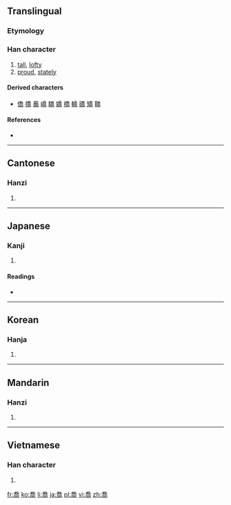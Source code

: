 {{also|乔}}
==Translingual==
{{Hani-forms|[[乔]]|喬}}

===Etymology===
{{Han compound|夭|高}}

===Han character===
{{Han char|rn=30|rad=口|as=09|sn=12|four=2022<sub>7</sub>|canj=竹大口月口 (HKRBR)|ids=⿱⿵[[夭]][[口]][[冋]]}}

# [[tall]], [[lofty]]
# [[proud]], [[stately]]

====Derived characters====
* [[僑]] [[撟]] [[蕎]] [[嶠]] [[驕]] [[嬌]] [[橋]] [[轎]] [[礄]] [[矯]] [[鞽]]

====References====
* {{Han ref|kx=0200.220|dkj=03990|dj=0422.060|hdz=10656.120|uh=55AC|ud=21932|bh=B3EC|bd=46060}}

----

==Cantonese==

===Hanzi===
{{yue-hanzi|jyut=|y=kiu4|sim=乔}}

# {{defn|lang=yue|sort=口09}}

----

==Japanese==

===Kanji===
{{ja-kanji|grade=|rs=口09}}

# {{defn|lang=ja|sort=口09}}

====Readings====
* {{ja-readings|on=[[きょう]] (kyō), [[ぎょう]] (gyō)|kun=[[たかい]] (takai)}}

----

==Korean==

===Hanja===
{{ko-hanja|hangeul=교|rv=gyo|mr=kyo}}

# {{defn|lang=ko|sort=口09}}

----

==Mandarin==

===Hanzi===
{{cmn-hanzi|sim=乔|pin=[[chán]] ([[chan2]]), [[qiáo]] ([[qiao2]]), [[shàn]] ([[shan4]])|wg=ch'an<sup>2</sup>, ch'iao<sup>2</sup>, shan<sup>4</sup>}}

# {{defn|lang=cmn|sort=口09}}

----

==Vietnamese==

===Han character===
{{vi-hantu|[[kiều]]|rs=口09}}

# {{defn|lang=vi|sort=口09}}

[[fr:喬]]
[[ko:喬]]
[[li:喬]]
[[ja:喬]]
[[pl:喬]]
[[vi:喬]]
[[zh:喬]]